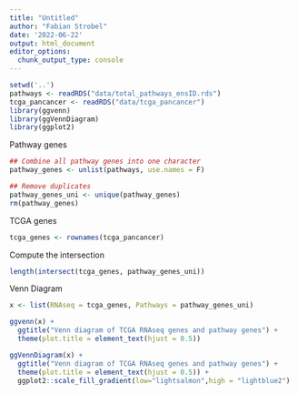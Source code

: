 ```yaml
---
title: "Untitled"
author: "Fabian Strobel"
date: '2022-06-22'
output: html_document
editor_options: 
  chunk_output_type: console
---
```


```r
setwd('..')
pathways <- readRDS("data/total_pathways_ensID.rds")
tcga_pancancer <- readRDS("data/tcga_pancancer")
library(ggvenn)
library(ggVennDiagram)
library(ggplot2)
```

Pathway genes
```r
## Combine all pathway genes into one character
pathway_genes <- unlist(pathways, use.names = F)

## Remove duplicates
pathway_genes_uni <- unique(pathway_genes)
rm(pathway_genes)
```

TCGA genes
```r
tcga_genes <- rownames(tcga_pancancer)
```

Compute the intersection
```r
length(intersect(tcga_genes, pathway_genes_uni))
```
Venn Diagram
```r
x <- list(RNAseq = tcga_genes, Pathways = pathway_genes_uni)

ggvenn(x) + 
  ggtitle("Venn diagram of TCGA RNAseq genes and pathway genes") +
  theme(plot.title = element_text(hjust = 0.5))

ggVennDiagram(x) +
  ggtitle("Venn diagram of TCGA RNAseq genes and pathway genes") +
  theme(plot.title = element_text(hjust = 0.5)) +
  ggplot2::scale_fill_gradient(low="lightsalmon",high = "lightblue2")
```


